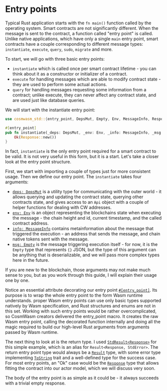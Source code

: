 # Entry points

Typical Rust application starts with the `fn main()` function called by the operating system. Smart
contracts are not significantly different. When the message is sent to the contract, a function
called "entry point" is called. Unlike native applications, which have only a single `main` entry
point, smart contracts have a couple corresponding to different message types: `instantiate`,
`execute`, `query`, `sudo`, `migrate` and more.

To start, we will go with three basic entry points:

- `instantiate` which is called once per smart contract lifetime - you can think about it as a
  constructor or initializer of a contract.
- `execute` for handling messages which are able to modify contract state - they are used to perform
  some actual actions.
- `query` for handling messages requesting some information from a contract; unlike execute, they
  can never affect any contract state, and are used just like database queries.

We will start with the instantiate entry point:

```rust copy filename="src/lib.rs" template="empty"
use cosmwasm_std::{entry_point, DepsMut, Empty, Env, MessageInfo, Response, StdResult};

#[entry_point]
pub fn instantiate(_deps: DepsMut, _env: Env, _info: MessageInfo, _msg: Empty) -> StdResult<Response> {
    Ok(Response::new())
}
```

In fact, `instantiate` is the only entry point required for a smart contract to be valid. It is not
very useful in this form, but it is a start. Let's take a closer look at the entry point structure.

First, we start with importing a couple of types just for more consistent usage. Then we define our
entry point. The `instantiate` takes four arguments:

- [`deps: DepsMut`](https://docs.rs/cosmwasm-std/latest/cosmwasm_std/struct.DepsMut.html) is a
  utility type for communicating with the outer world - it allows querying and updating the contract
  state, querying other contracts state, and gives access to an `Api` object with a couple of helper
  functions for dealing with CW addresses.
- [`env: Env`](https://docs.rs/cosmwasm-std/latest/cosmwasm_std/struct.Env.html) is an object
  representing the blockchains state when executing the message - the chain height and id, current
  timestamp, and the called contract address.
- [`info: MessageInfo`](https://docs.rs/cosmwasm-std/latest/cosmwasm_std/struct.MessageInfo.html) contains
  metainformation about the message that triggered the execution - an address that sends the
  message, and chain native tokens sent with the message.
- [`msg: Empty`](https://docs.rs/cosmwasm-std/latest/cosmwasm_std/struct.Empty.html) is the message
  triggering execution itself - for now, it is the `Empty` type that represents `{}` JSON, but the type
  of this argument can be anything that is deserializable, and we will pass more complex types here
  in the future.

If you are new to the blockchain, those arguments may not make much sense to you, but as you work
through this guide, I will explain their usage one by one.

Notice an essential attribute decorating our entry point
[`#[entry_point]`](https://docs.rs/cosmwasm-std/latest/cosmwasm_std/attr.entry_point.html). Its purpose
is to wrap the whole entry point to the form Wasm runtime understands. proper Wasm entry points
can use only basic types supported natively by Wasm specification, and Rust structures and enums are
not in this set. Working with such entry points would be rather overcomplicated, so CosmWasm
creators delivered the entry_point macro. It creates the raw Wasm entry point, calling the decorated
function internally and doing all the magic required to build our high-level Rust arguments from
arguments passed by Wasm runtime.

The next thing to look at is the return type. I used
[`StdResult<Response>`](https://docs.rs/cosmwasm-std/latest/cosmwasm_std/type.StdResult.html) for
this simple example, which is an alias for `Result<Response, StdError>`. The return entry point type
would always be a [`Result`](https://doc.rust-lang.org/std/result/enum.Result.html) type, with some
error type implementing [`ToString`](https://doc.rust-lang.org/std/string/trait.ToString.html) trait
and a well-defined type for the success case. For most entry points, an "Ok" case would be the
[`Response`](https://docs.rs/cosmwasm-std/latest/cosmwasm_std/struct.Response.html) type that allows
fitting the contract into our actor model, which we will discuss very soon.

The body of the entry point is as simple as it could be - it always succeeds with a trivial empty
response.
